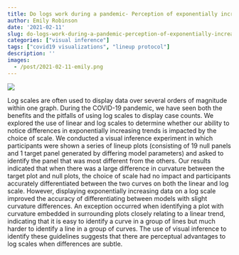 ```yaml
---
title: Do logs work during a pandemic- Perception of exponentially increasing data
author: Emily Robinson
date: '2021-02-11'
slug: do-logs-work-during-a-pandemic-perception-of-exponentially-increasing-data
categories: ["visual inference"]
tags: ["covid19 visualizations", "lineup protocol"]
description: ''
images:
  - /post/2021-02-11-emily.png
---
```


![](/post/2021-02-11-emily.png)


Log scales are often used to display data over several orders of magnitude within one
graph. During the COVID-19 pandemic, we have seen both the benefits and the pitfalls of
using log scales to display case counts. We explored the use of linear and log scales to determine whether our ability to notice differences in exponentially increasing trends is impacted by the choice of scale. We conducted a visual inference experiment in which participants were shown a series of lineup plots (consisting of 19 null panels and 1 target panel generated by differing model parameters) and asked to identify the panel that was most different from the others. Our results indicated that when there was a large difference in curvature between the target plot and null plots, the choice of scale had no impact and participants accurately differentiated between the two curves on both the linear and log scale. However, displaying exponentially increasing data on a log scale improved the accuracy of differentiating between models with slight
curvature differences. An exception occurred when identifying a plot with curvature
embedded in surrounding plots closely relating to a linear trend, indicating that it
is easy to identify a curve in a group of lines but much harder to identify a line in
a group of curves. The use of visual inference to identify these guidelines suggests
that there are perceptual advantages to log scales when differences are subtle.  
